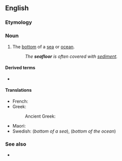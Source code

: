 ==English==

===Etymology===
{{compound|en|sea|floor}}

===Noun===
{{en-noun}}

# The [[bottom]] of a [[sea]] or [[ocean]].
#: ''The '''seafloor''' is often covered with [[sediment]].''

====Derived terms====
* {{l|en|seafloor spreading}}

====Translations====
{{trans-top|seafloor}}
* French: {{t+|fr|fond marin|m}}
* Greek:
*: Ancient Greek: {{t|grc|βένθος|n}}
{{trans-mid}}
* Maori: {{t|mi|papamoana}}
* Swedish: {{t|sv|sjöbotten|c}} (''bottom of a sea''), {{t|sv|havsbotten|c}} (''bottom of the ocean'')
{{trans-bottom}}

===See also===
* {{l|en|benthos}}